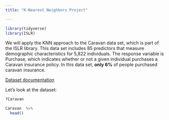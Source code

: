 ```yaml
---
title: "K-Nearest Neighbors Project"

---
```



```r
library(tidyverse)
library(ISLR)
```


We will apply the KNN approach to the Caravan data set, which is part of the ISLR library. This data set includes 85 predictors that measure demographic characteristics for 5,822 individuals. The response variable is Purchase, which indicates whether or not a given individual purchases a Caravan insurance policy. In this data set, **only 6%** of people purchased caravan insurance.

[Dataset documentation](https://liacs.leidenuniv.nl/~puttenpwhvander/library/cc2000/data.html)


Let's look at the dataset:

```r
?Caravan

```

```r
Caravan  %>% 
  head()
```
